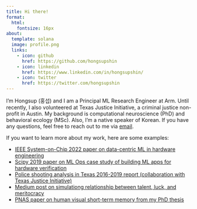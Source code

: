 ```yaml
---
title: Hi there!
format:
  html:
    fontsize: 16px
about:
  template: solana
  image: profile.png
  links:
    - icon: github
      href: https://github.com/hongsupshin
    - icon: linkedin
      href: https://www.linkedin.com/in/hongsupshin/
    - icon: twitter
      href: https://twitter.com/hongsupshin
---
```


I'm Hongsup (홍섭) and I am a Principal ML Research Engineer at Arm. Until recently, I also volunteered at Texas Justice Initiative, a criminal justice non-profit in Austin. My background is computational neuroscience (PhD) and behavioral ecology (MSc). Also, I'm a native speaker of Korean. If you have any questions, feel free to reach out to me via [email](mailto:hongsup.shin@pm.me). 

If you want to learn more about my work, here are some examples:

- [IEEE System-on-Chip 2022 paper on data-centric ML in hardware engineering](https://ieeexplore.ieee.org/document/9908095)
- [Scipy 2019 paper on ML Ops case study of building ML apps for hardware verification](https://conference.scipy.org/proceedings/scipy2019/Hongsup_Shin.html)
- [Police shooting analysis in Texas 2016-2019 report (collaboration with Texas Justice Initiative)](https://texasjusticeinitiative.org/publications/officer-involved-shootings-in-texas)
- [Medium post on simulationg relationship between talent, luck, and meritocracy](https://medium.com/@hongsupshin/talent-luck-and-success-simulating-meritocracy-and-inequality-with-stochasticity-501e0c1b4969)
- [PNAS paper on human visual short-term memory from my PhD thesis](https://www.pnas.org/doi/abs/10.1073/pnas.1117465109)
